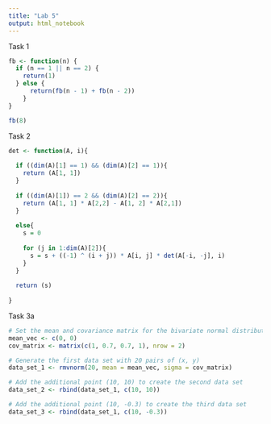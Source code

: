 ```yaml
---
title: "Lab 5"
output: html_notebook
---
```


Task 1

```r
fb <- function(n) {
  if (n == 1 || n == 2) {
    return(1)
  } else {
      return(fb(n - 1) + fb(n - 2))
    }
}

fb(8)
```

Task 2

```r
det <- function(A, i){
  
  if ((dim(A)[1] == 1) && (dim(A)[2] == 1)){
    return (A[1, 1])
  }
  
  if ((dim(A)[1]) == 2 && (dim(A)[2] == 2)){
    return (A[1, 1] * A[2,2] - A[1, 2] * A[2,1])
  }
  
  else{
    s = 0
    
    for (j in 1:dim(A)[2]){
      s = s + ((-1) ^ (i + j)) * A[i, j] * det(A[-i, -j], i)
    }
  }
  
  return (s)
  
}
```

Task 3a

```r
# Set the mean and covariance matrix for the bivariate normal distribution
mean_vec <- c(0, 0)
cov_matrix <- matrix(c(1, 0.7, 0.7, 1), nrow = 2)
```

```r
# Generate the first data set with 20 pairs of (x, y)
data_set_1 <- rmvnorm(20, mean = mean_vec, sigma = cov_matrix)

# Add the additional point (10, 10) to create the second data set
data_set_2 <- rbind(data_set_1, c(10, 10))

# Add the additional point (10, -0.3) to create the third data set
data_set_3 <- rbind(data_set_1, c(10, -0.3))
```
